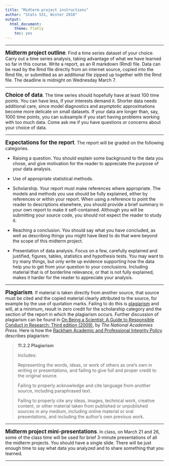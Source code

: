 ```yaml
---
title: "Midterm project instructions"
author: "Stats 531, Winter 2018"
output:
  html_document:
    theme: flatly
    toc: yes
---
```


\newcommand\prob{\mathbb{P}}
\newcommand\E{\mathbb{E}}
\newcommand\var{\mathrm{Var}}
\newcommand\cov{\mathrm{Cov}}

-----------


**<big>Midterm project outline</big>**. Find a time series dataset of your choice. Carry out a time series analysis, taking advantage of what we have learned so far in this course. Write a report, as an R markdown (Rmd) file. Data can be read by the Rmd file directly from an internet source, copied into the Rmd file, or submitted as an additional file zipped up together with the Rmd file. The deadline is midnight on Wednesday March 7. 

---------

**<big>Choice of data</big>**. The time series should hopefully have at least 100 time points. You can have less, if your interests demand it. Shorter data needs additional care, since model diagnostics and asymptotic approximations become more delicate on small datasets. If your data are longer than, say, 1000 time points, you can subsample if you start having problems working with too much data. Come ask me if you have questions or concerns about your choice of data.

----------

**<big>Expectations for the report</big>**. The report will be graded on the following categories.

* Raising a question. You should explain some background to the data you chose, and give motivation for the reader to appreciate the purpose of your data analysis. 

* Use of appropriate statistical methods.

* Scholarship. Your report must make references where appropriate. The models and methods you use should be fully explained, either by references or within your report. When using a reference to point the reader to descriptions elsewhere, you should provide a brief summary in your own report to make it self-contained. Although you will be submitting your source code, you should not expect the reader to study it.

* Reaching a conclusion. You should say what you have concluded, as well as describing things you might have liked to do that were beyond the scope of this midterm project.

* Presentation of data analysis. Focus on a few, carefully explained and justified, figures, tables, statistics and hypothesis tests. You may want to try many things, but only write up evidence supporting how the data help you to get from your question to your conclusions. Including material that is of borderline relevance, or that is not fully explained, makes it harder for the reader to appreciate your analysis.

----------

**<big>Plagiarism</big>**. If material is taken directly from another source, that source must be cited and the copied material clearly attributed to the source, for example by the use of quotation marks. Failing to do this is [plagiarism](https://en.wikipedia.org/wiki/Plagiarism) and will, at a minimum, result in zero credit for the scholarship category and the section of the report in which the plagiarism occurs. Further discussion of plagiarism can be found in [On Being a Scientist: A Guide to Responsible Conduct in Research: Third edition (2009)](http://www.nap.edu/catalog.php?record_id=12192), by <i>The National Academies Press</i>.
Here is how the [Rackham Academic and Professional Integrity Policy](http://www.rackham.umich.edu/current-students/policies/academic-policies/section11#1132) describes plagiarism:

> <b> 11.2.2 Plagiarism </b>
>
> Includes:
>
>    Representing the words, ideas, or work of others as one’s own in writing or presentations, and failing to give full and proper credit to the original source.
>
>    Failing to properly acknowledge and cite language from another source, including paraphrased text.
>
>    Failing to properly cite any ideas, images, technical work, creative content, or other material taken from published or unpublished sources in any medium, including online material or oral presentations, and including the author’s own previous work.

----------

**<big>Midterm project mini-presentations</big>**. In class, on March 21 and 26, some of the class time will be used for brief 3-minute presentations of all the midterm projects. You should have a single slide. There will be just enough time to say what data you analyzed and to share something that you learned. 

------------

